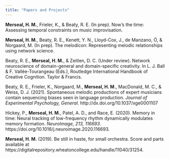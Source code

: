 ```yaml
---
title: "Papers and Projects"
---
```

**Merseal, H. M.**, Frieler, K., & Beaty, R. E. (In prep). Now’s the time: Assessing temporal constraints on music improvisation.

**Merseal, H. M.**, Beaty, R. E., Kenett, Y. N., Lloyd-Cox, J., de Manzano, Ö, & Norgaard, M. (In prep). The melodicon: Representing melodic relationships using network science.

Beaty, R. E., **Merseal, H. M.**, & Zeitlen, D. C. (Under review). Network neuroscience of domain-general and domain-specific creativity. In L. J. Ball & F. Vallée-Tourangeau (Eds.), Routledge International Handbook of Creative Cognition. Taylor & Francis. 

Beaty, R. E., Frieler, K., Norgaard, M., **Merseal, H. M.**, MacDonald, M. C., & Weiss, D. J. (2021). Spontaneous melodic productions of expert musicians contain sequencing biases seen in language production. *Journal of Experimental Psychology, General*. http://dx.doi.org/10.1037/xge0001107

Hickey, P., **Merseal, H. M.**, Patel, A. D., and Race, E. (2020). Memory in time: Neural tracking of low-frequency rhythm dynamically modulates memory formation. *NeuroImage, 213, 116693*. https://doi.org/10.1016/j.neuroimage.2020.116693.

**Merseal, H. M.** (2019). Be still in haste, for small orchestra. Score and parts available at https://digitalrepository.wheatoncollege.edu/handle/11040/31254.

